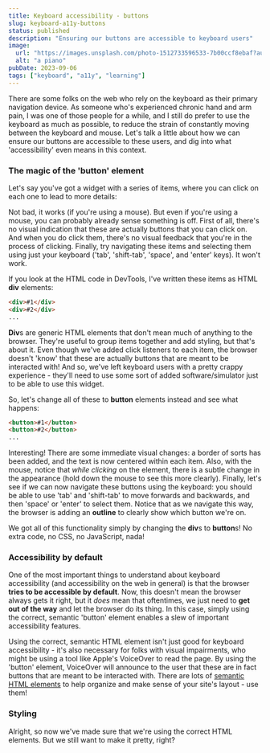 ```yaml
---
title: Keyboard accessibility - buttons
slug: keyboard-a11y-buttons
status: published
description: "Ensuring our buttons are accessible to keyboard users"
image:
  url: "https://images.unsplash.com/photo-1512733596533-7b00ccf8ebaf?auto=format&fit=crop&w=800&q=60"
  alt: "a piano"
pubDate: 2023-09-06
tags: ["keyboard", "a11y", "learning"]
---
```



There are some folks on the web who rely on the keyboard as their primary navigation device. As someone who's experienced chronic hand and arm pain, I was one of those people for a while, and I still do prefer to use the keyboard as much as possible, to reduce the strain of constantly moving between the keyboard and mouse. Let's talk a little about how we can ensure our buttons are accessible to these users, and dig into what 'accessibility' even means in this context.

### The magic of the 'button' element

Let's say you've got a widget with a series of items, where you can click on each one to lead to more details:

<DivButtons client:load />

Not bad, it works (if you're using a mouse). But even if you're using a mouse, you can probably already sense something is off. First of all, there's no visual indication that these are actually buttons that you can click on. And when you do click them, there's no visual feedback that you're in the process of clicking. Finally, try navigating these items and selecting them using just your keyboard ('tab', 'shift-tab', 'space', and 'enter' keys). It won't work.

If you look at the HTML code in DevTools, I've written these items as HTML **div** elements:

```html
<div>#1</div>
<div>#2</div>
...
```

**Div**s are generic HTML elements that don't mean much of anything to the browser. They're useful to group items together and add styling, but that's about it. Even though we've added click listeners to each item, the browser doesn't 'know' that these are actually buttons that are meant to be interacted with! And so, we've left keyboard users with a pretty crappy experience - they'll need to use some sort of added software/simulator just to be able to use this widget.

So, let's change all of these to **button** elements instead and see what happens:

```html
<button>#1</button>
<button>#2</button>
...
```

<PlainButtons client:visible />

Interesting! There are some immediate visual changes: a border of sorts has been added, and the text is now centered within each item. Also, with the mouse, notice that _while clicking_ on the element, there is a subtle change in the appearance (hold down the mouse to see this more clearly). Finally, let's see if we can now navigate these buttons using the keyboard: you should be able to use 'tab' and 'shift-tab' to move forwards and backwards, and then 'space' or 'enter' to select them. Notice that as we navigate this way, the browser is adding an **outline** to clearly show which button we're on.

We got all of this functionality simply by changing the **div**s to **button**s! No extra code, no CSS, no JavaScript, nada!

### Accessibility by default

One of the most important things to understand about keyboard accessibility (and accessibility on the web in general) is that the browser **tries to be accessible by default**. Now, this doesn't mean the browser always gets it right, but it _does_ mean that oftentimes, we just need to **get out of the way** and let the browser do its thing. In this case, simply using the correct, semantic 'button' element enables a slew of important accessibility features.

Using the correct, semantic HTML element isn't just good for keyboard accessibility - it's also necessary for folks with visual impairments, who might be using a tool like Apple's VoiceOver to read the page. By using the 'button' element, VoiceOver will announce to the user that these are in fact buttons that are meant to be interacted with. There are lots of [semantic HTML elements](https://webaim.org/resources/htmlcheatsheet/) to help organize and make sense of your site's layout - use them!

### Styling

Alright, so now we've made sure that we're using the correct HTML elements. But we still want to make it pretty, right?

